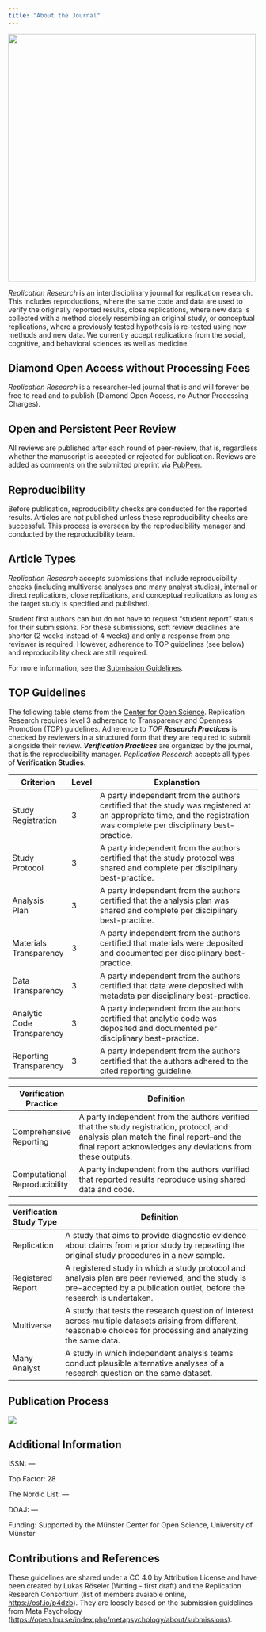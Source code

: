 ```yaml
---
title: "About the Journal"
---
```


![](img/rr_blue.jpg){width="500"}

*Replication Research* is an interdisciplinary journal for replication research. This includes reproductions, where the same code and data are used to verify the originally reported results, close replications, where new data is collected with a method closely resembling an original study, or conceptual replications, where a previously tested hypothesis is re-tested using new methods and new data. We currently accept replications from the social, cognitive, and behavioral sciences as well as medicine.

## Diamond Open Access without Processing Fees

*Replication Research* is a researcher-led journal that is and will forever be free to read and to publish (Diamond Open Access, no Author Processing Charges).

## Open and Persistent Peer Review

All reviews are published after each round of peer-review, that is, regardless whether the manuscript is accepted or rejected for publication. Reviews are added as comments on the submitted preprint via [PubPeer](https://pubpeer.com).

## Reproducibility

Before publication, reproducibility checks are conducted for the reported results. Articles are not published unless these reproducibility checks are successful. This process is overseen by the reproducibility manager and conducted by the reproducibility team.

## Article Types

*Replication Research* accepts submissions that include reproducibility checks (including multiverse analyses and many analyst studies), internal or direct replications, close replications, and conceptual replications as long as the target study is specified and published.

Student first authors can but do not have to request "student report" status for their submissions. For these submissions, soft review deadlines are shorter (2 weeks instead of 4 weeks) and only a response from one reviewer is required. However, adherence to TOP guidelines (see below) and reproducibility check are still required.

For more information, see the [Submission Guidelines](https://lukasroeseler.github.io/replicationresearch_mockup/submissions.html).

## TOP Guidelines

The following table stems from the [Center for Open Science](https://www.cos.io/blog/new-preprint-introduces-major-update-to-the-top-guidelines). Replication Research requires level 3 adherence to Transparency and Openness Promotion (TOP) guidelines. Adherence to *TOP **Research Practices*** is checked by reviewers in a structured form that they are required to submit alongside their review. ***Verification Practices*** are organized by the journal, that is the reproducibility manager. *Replication Research* accepts all types of **Verification Studies**.

+------------------------+-----------+------------------------------------------------------------------------------------------------------------------------------------------------------------------------+
| **Criterion**          | **Level** | **Explanation**                                                                                                                                                        |
+========================+===========+========================================================================================================================================================================+
| Study Registration     | 3         | A party independent from the authors certified that the study was registered at an appropriate time, and the registration was complete per disciplinary best-practice. |
+------------------------+-----------+------------------------------------------------------------------------------------------------------------------------------------------------------------------------+
| Study \                | 3         | A party independent from the authors certified that the study protocol was shared and complete per disciplinary best-practice.                                         |
| Protocol               |           |                                                                                                                                                                        |
+------------------------+-----------+------------------------------------------------------------------------------------------------------------------------------------------------------------------------+
| Analysis \             | 3         | A party independent from the authors certified that the analysis plan was shared and complete per disciplinary best-practice.                                          |
| Plan                   |           |                                                                                                                                                                        |
+------------------------+-----------+------------------------------------------------------------------------------------------------------------------------------------------------------------------------+
| Materials Transparency | 3         | A party independent from the authors certified that materials were deposited and documented per disciplinary best-practice.                                            |
+------------------------+-----------+------------------------------------------------------------------------------------------------------------------------------------------------------------------------+
| Data \                 | 3         | A party independent from the authors certified that data were deposited with metadata per disciplinary best-practice.                                                  |
| Transparency           |           |                                                                                                                                                                        |
+------------------------+-----------+------------------------------------------------------------------------------------------------------------------------------------------------------------------------+
| Analytic Code \        | 3         | A party independent from the authors certified that analytic code was deposited and documented per disciplinary best-practice.                                         |
| Transparency           |           |                                                                                                                                                                        |
+------------------------+-----------+------------------------------------------------------------------------------------------------------------------------------------------------------------------------+
| Reporting Transparency | 3         | A party independent from the authors certified that the authors adhered to the cited reporting guideline.                                                              |
+------------------------+-----------+------------------------------------------------------------------------------------------------------------------------------------------------------------------------+

+----------------------------------+-----------------------------------------------------------------------------------------------------------------------------------------------------------------------------------------------------+
| Verification Practice            | Definition                                                                                                                                                                                          |
+==================================+=====================================================================================================================================================================================================+
| Comprehensive Reporting          | A party independent from the authors verified that the study registration, protocol, and analysis plan match the final report--and the final report acknowledges any deviations from these outputs. |
+----------------------------------+-----------------------------------------------------------------------------------------------------------------------------------------------------------------------------------------------------+
| Computational Reproducibility    | A party independent from the authors verified that reported results reproduce using shared data and code.                                                                                           |
+----------------------------------+-----------------------------------------------------------------------------------------------------------------------------------------------------------------------------------------------------+

+----------------------------------+-----------------------------------------------------------------------------------------------------------------------------------------------------------------------------+
| Verification Study Type          | Definition                                                                                                                                                                  |
+==================================+=============================================================================================================================================================================+
| Replication                      | A study that aims to provide diagnostic evidence about claims from a prior study by repeating the original study procedures in a new sample.                                |
+----------------------------------+-----------------------------------------------------------------------------------------------------------------------------------------------------------------------------+
| Registered Report                | A registered study in which a study protocol and analysis plan are peer reviewed, and the study is pre-accepted by a publication outlet, before the research is undertaken. |
+----------------------------------+-----------------------------------------------------------------------------------------------------------------------------------------------------------------------------+
| Multiverse                       | A study that tests the research question of interest across multiple datasets arising from different, reasonable choices for processing and analyzing the same data.        |
+----------------------------------+-----------------------------------------------------------------------------------------------------------------------------------------------------------------------------+
| Many Analyst                     | A study in which independent analysis teams conduct plausible alternative analyses of a research question on the same dataset.                                              |
+----------------------------------+-----------------------------------------------------------------------------------------------------------------------------------------------------------------------------+

## Publication Process

![](img/publicationprocess.jpg)

## Additional Information

ISSN: ---

Top Factor: 28

The Nordic List: --- 

DOAJ: ---

Funding: Supported by the Münster Center for Open Science, University of Münster

## Contributions and References

These guidelines are shared under a CC 4.0 by Attribution License and have been created by Lukas Röseler (Writing - first draft) and the Replication Research Consortium (list of members avaiable online, <https://osf.io/p4dzb>). They are loosely based on the submission guidelines from Meta Psychology (<https://open.lnu.se/index.php/metapsychology/about/submissions>). 
